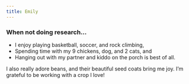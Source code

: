 ```yaml
---
title: Emily
---
```


### When not doing research... 

- I enjoy playing basketball, soccer, and rock climbing,
- Spending time with my 9 chickens, dog, and 2 cats, and
- Hanging out with my partner and kiddo on the porch is best of all. 

I also really adore beans, and their beautiful seed coats bring me joy. I'm grateful to be working with a crop I love!